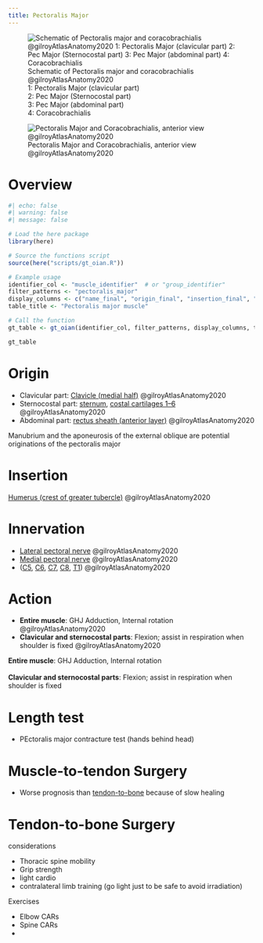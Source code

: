 ```yaml
---
title: Pectoralis Major
---
```


:::{layout-ncol="2"}
![Schematic of Pectoralis major and coracobrachialis @gilroyAtlasAnatomy2020 </br> 1: Pectoralis Major (clavicular part) <br> 2: Pec Major (Sternocostal part) </br> 3: Pec Major (abdominal part) </br> 4: Coracobrachialis](/The Archive/Anatomy/Skeletal Muscles/Upper Limb Muscles/Axioappendicular Anterior Muscles/images/gilroyatlas fig25.25a pectoralis major and coracobrachialis schematic.png)

![Pectoralis Major and Coracobrachialis, anterior view @gilroyAtlasAnatomy2020](/The Archive/Anatomy/Skeletal Muscles/Upper Limb Muscles/Axioappendicular Anterior Muscles/images/gilroyatlas fig25.25c pectoralis major and coracobrachialis.png)
:::

# Overview

```r
#| echo: false
#| warning: false
#| message: false

# Load the here package
library(here)

# Source the functions script
source(here("scripts/gt_oian.R"))

# Example usage
identifier_col <- "muscle_identifier"  # or "group_identifier"
filter_patterns <- "pectoralis_major"
display_columns <- c("name_final", "origin_final", "insertion_final", "innervation_final", "action_final")
table_title <- "Pectoralis major muscle"

# Call the function
gt_table <- gt_oian(identifier_col, filter_patterns, display_columns, table_title)

gt_table
```

# Origin {#origin}



- Clavicular part: [Clavicle (medial half)]({{< var ref-clavicle-bone.path >}}) @gilroyAtlasAnatomy2020
- Sternocostal part: [sternum]({{< var ref-sternum-bone.path >}}), [costal cartilages 1–6]({{< var ref-costal-cartilages.path >}}) @gilroyAtlasAnatomy2020
- Abdominal part: [rectus sheath (anterior layer)]({{< var ref-rectus-sheath.path >}}) @gilroyAtlasAnatomy2020


::: {.callout-note}
Manubrium and the aponeurosis of the external oblique are potential originations of the pectoralis major
:::


# Insertion {#insertion}
[Humerus (crest of greater tubercle)]({{< var ref-humerus-bone.path >}}) @gilroyAtlasAnatomy2020

# Innervation {#innervation}

- [Lateral pectoral nerve]({{< var ref-lateral-pectoral-nerve.path >}}) @gilroyAtlasAnatomy2020
- [Medial pectoral nerve]({{< var ref-medial-pectoral-nerve.path >}}) @gilroyAtlasAnatomy2020
-  ([C5]({{< var ref-nerve-root.c5 >}}), [C6]({{< var ref-nerve-root.c6 >}}), [C7]({{< var ref-nerve-root.c7 >}}), [C8]({{< var ref-nerve-root.c8 >}}), [T1]({{< var ref-nerve-root.t1 >}})) @gilroyAtlasAnatomy2020



# Action {#action}

- **Entire muscle**: GHJ Adduction, Internal rotation @gilroyAtlasAnatomy2020 
- **Clavicular and sternocostal parts**: Flexion; assist in respiration when shoulder is fixed @gilroyAtlasAnatomy2020 

**Entire muscle**: GHJ Adduction, Internal rotation </br> </br> **Clavicular and sternocostal parts**: Flexion; assist in respiration when shoulder is fixed  


# Length test

- PEctoralis major contracture test (hands behind head)



# Muscle-to-tendon Surgery

- Worse prognosis than [tendon-to-bone](#tendon-to-bone-surgery) because of slow healing

# Tendon-to-bone Surgery {#tendon-to-bone}


considerations

- Thoracic spine mobility
- Grip strength
- light cardio
- contralateral limb training (go light just to be safe to avoid irradiation)

Exercises

- Elbow CARs
- Spine CARs
- 